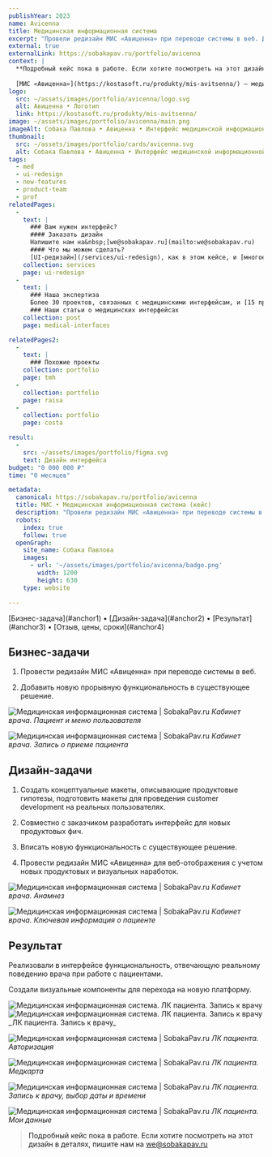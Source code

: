 ```yaml
---
publishYear: 2023
name: Avicenna
title: Медицинская информационная система
excerpt: "Провели редизайн МИС «Авиценна» при переводе системы в веб. Добавили новую функциональность в существующее решение."
external: true
externalLink: https://sobakapav.ru/portfolio/avicenna
context: |
  **Подробный кейс пока в работе. Если хотите посмотреть на этот дизайн в деталях, пишите нам на [we@sobakapav.ru](mailto:we@sobakapav.ru)**
  
  [МИС «Авиценна»](https://kostasoft.ru/produkty/mis-avitsenna/) — медицинская информационная система, которую устанавливают в государственные больницы.
logo:
  src: ~/assets/images/portfolio/avicenna/logo.svg
  alt: Авиценна • Логотип
  link: https://kostasoft.ru/produkty/mis-avitsenna/
image: ~/assets/images/portfolio/avicenna/main.png
imageAlt: Собака Павлова • Авиценна • Интерфейс медицинской информационной системы
thumbnail:
  src: ~/assets/images/portfolio/cards/avicenna.svg
  alt: Собака Павлова • Авиценна • Интерфейс медицинской информационной системы
tags:
  - med
  - ui-redesign
  - new-features
  - product-team
  - prof
relatedPages:
  -
    text: |
      ### Вам нужен интерфейс?
      #### Заказать дизайн
      Напишите нам на&nbsp;[we@sobakapav.ru](mailto:we@sobakapav.ru) 
      #### Что мы можем сделать?
      [UI-редизайн](/services/ui-redesign), как в этом кейсе, и [многое другое](/services). 
    collection: services
    page: ui-redesign
  -
    text: |
      ### Наша экспертиза
      Более 30 проектов, связанных с медицинскими интерфейсам, и [15 проектных кейсов](https://sobakapav.ru/portfolio#med).
      ### Наши статьи о медицинских интерфейсах 
    collection: post
    page: medical-interfaces

relatedPages2:
  -
    text: |
      ### Похожие проекты
    collection: portfolio
    page: tmh
  - 
    collection: portfolio
    page: raisa
  - 
    collection: portfolio
    page: costa

result:
  -
    src: ~/assets/images/portfolio/figma.svg
    text: Дизайн интерфейса
budget: "0 000 000 ₽"
time: "0 месяцев"

metadata:
  canonical: https://sobakapav.ru/portfolio/avicenna
  title: МИС • Медицинская информационная система (кейс)
  description: "Провели редизайн МИС «Авиценна» при переводе системы в веб. Добавили новую функциональность в существующее решение."
  robots:
    index: true
    follow: true
  openGraph:
    site_name: Собака Павлова
    images:
      - url: '~/assets/images/portfolio/avicenna/badge.png'
        width: 1200
        height: 630
    type: website

---
```



<TOC>
[Бизнес-задача](#anchor1) • [Дизайн-задача](#anchor2) • [Результат](#anchor3) • [Отзыв, цены, сроки](#anchor4)
</TOC>

## <a name="anchor1" />Бизнес-задачи

1. Провести редизайн МИС «Авиценна» при переводе системы в веб. 

2. Добавить новую прорывную функциональность в существующее решение.

![Медицинская информационная система | SobakaPav.ru](~/assets/images/portfolio/avicenna/1.png)
_Кабинет врача. Пациент и меню пользователя_

![Медицинская информационная система | SobakaPav.ru](~/assets/images/portfolio/avicenna/2.png)
_Кабинет врача. Запись о приеме пациента_

## <a name="anchor2" />Дизайн-задачи

1. Создать концептуальные макеты, описывающие продуктовые гипотезы, подготовить макеты для проведения customer development на реальных пользователях.

2. Совместно с заказчиком разработать интерфейс для новых продуктовых фич.

3. Вписать новую функциональность с существующее решение.

4. Провести редизайн МИС «Авиценна» для веб-отображения с учетом новых продуктовых и визуальных наработок.

![Медицинская информационная система | SobakaPav.ru](~/assets/images/portfolio/avicenna/5.png)
_Кабинет врача. Анамнез_

![Медицинская информационная система | SobakaPav.ru](~/assets/images/portfolio/avicenna/1.png)
_Кабинет врача. Ключевая информация о пациенте_

## <a name="anchor3" />Результат

Реализовали в интерфейсе функциональность, отвечающую реальному поведению врача при работе с пациентами.

Создали визуальные компоненты для перехода на новую платформу.

<div class="flex gap-2 flex-wrap"><Image src="~/assets/images/portfolio/avicenna/3.png" alt="Медицинская информационная система. ЛК пациента. Запись к врачу" class="min-w-72 grow shrink basis-0"/> <Image src="~/assets/images/portfolio/avicenna/3.png" alt="Медицинская информационная система. ЛК пациента. Запись к врачу" class="min-w-72 grow shrink basis-0" /></div>
_ЛК пациента. Запись к врачу_

![Медицинская информационная система | SobakaPav.ru](~/assets/images/portfolio/avicenna/6.png)
_ЛК пациента. Авторизация_

![Медицинская информационная система | SobakaPav.ru](~/assets/images/portfolio/avicenna/7.png)
_ЛК пациента. Медкарта_

![Медицинская информационная система | SobakaPav.ru](~/assets/images/portfolio/avicenna/8.png)
_ЛК пациента. Запись к врачу, выбор даты и времени_

![Медицинская информационная система | SobakaPav.ru](~/assets/images/portfolio/avicenna/9.png)
_ЛК пациента. Мои данные_

>Подробный кейс пока в работе. Если хотите посмотреть на этот дизайн в деталях, пишите нам на [we@sobakapav.ru](mailto:we@sobakapav.ru)

## <a name="anchor4" />
